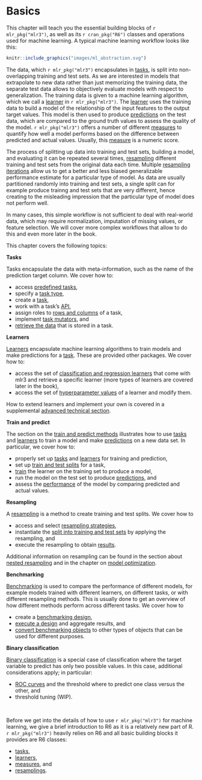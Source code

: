 # Basics {#basics}

This chapter will teach you the essential building blocks of `r mlr_pkg("mlr3")`, as well as its `r cran_pkg("R6")` classes and operations used for machine learning.
A typical machine learning workflow looks like this:

```r
knitr::include_graphics("images/ml_abstraction.svg")
```

The data, which `r mlr_pkg("mlr3")` encapsulates in [tasks](#tasks), is split into non-overlapping training and test sets.
As we are interested in models that extrapolate to new data rather than just memorizing the training data, the separate test data allows to objectively evaluate models with respect to generalization.
The training data is given to a machine learning algorithm, which we call a [learner](#learners) in `r mlr_pkg("mlr3")`.
The [learner](#learners) uses the training data to build a model of the relationship of the input features to the output target values.
This model is then used to produce [predictions](#predicting) on the test data, which are compared to the ground truth values to assess the quality of the model.
`r mlr_pkg("mlr3")` offers a number of different [measures](#measure) to quantify how well a model performs based on the difference between predicted and actual values.
Usually, this [measure](#measure) is a numeric score.

The process of splitting up data into training and test sets, building a model, and evaluating it can be repeated several times, [resampling](#resampling) different training and test sets from the original data each time.
Multiple [resampling iterations](#resampling) allow us to get a better and less biased generalizable performance estimate for a particular type of model.
As data are usually partitioned randomly into training and test sets, a single split can for example produce trainng and test sets that are very different, hence creating to the misleading impression that the particular type of model does not perform well.

In many cases, this simple workflow is not sufficient to deal with real-world data, which may require normalization, imputation of missing values, or feature selection.
We will cover more complex workflows that allow to do this and even more later in the book.

This chapter covers the following topics:

**Tasks**

Tasks encapsulate the data with meta-information, such as the name of the prediction target column.
We cover how to:

* access [predefined tasks](#tasks-predefined),
* specify a [task type](#tasks-types),
* create a [task](#tasks-creation),
* work with a task's [API](#tasks-api),
* assign roles to [rows and columns](#tasks-roles) of a task,
* implement [task mutators](#tasks-mutators), and
* [retrieve the data](#tasks-retrieving) that is stored in a task.

**Learners**

[Learners](#learners) encapsulate machine learning algorithms to train models and make predictions for a [task](#tasks).
These are provided other packages.
We cover how to:

* access the set of [classification and regression learners](#predefined-learners) that come with mlr3 and retrieve a specific learner (more types of learners are covered later in the book),
* access the set of [hyperparameter values](#learner-api) of a learner and modify them.

How to extend learners and implement your own is covered in a supplemental [advanced technical section](#extending-learners).

**Train and predict**

The section on the [train and predict methods](#train-predict) illustrates how to use [tasks](#tasks) and [learners](#learners) to train a model and make [predictions](#predicting) on a new data set.
In particular, we cover how to:

* properly set up [tasks](#train-predict-objects) and [learners](#train-predict-objects) for training and prediction,
* set up [train and test splits](#split-data) for a task,
* [train](#training) the learner on the training set to produce a model,
* run the model on the test set to produce [predictions](#predicting), and
* assess the [performance](#measure) of the model by comparing predicted and actual values.

**Resampling**

A [resampling](#resampling) is a method to create training and test splits.
We cover how to

* access and select [resampling strategies](#resampling-settings),
* instantiate the [split into training and test sets](#resampling-inst) by applying the resampling, and
* execute the resampling to obtain [results](#resampling-exec).

Additional information on resampling can be found in the section about [nested resampling](#nested-resampling) and in the chapter on [model optimization](#optimization).

**Benchmarking**

[Benchmarking](#benchmarking) is used to compare the performance of different models, for example models trained with different learners, on different tasks, or with different resampling methods.
This is usually done to get an overview of how different methods perform across different tasks.
We cover how to

* create a [benchmarking design](#bm-design),
* [execute a design](#bm-exec) and aggregate results, and
* [convert benchmarking objects](#bm-resamp) to other types of objects that can be used for different purposes.

**Binary classification**

[Binary classification](#binary-classification) is a special case of classification where the target variable to predict has only two possible values.
In this case, additional considerations apply; in particular:

* [ROC curves](#binary-roc) and the threshold where to predict one class versus the other, and
* threshold tuning (WIP).

$~~~~~~~~~~~$

Before we get into the details of how to use `r mlr_pkg("mlr3")` for machine learning, we give a brief introduction to R6 as it is a relatively new part of R.
`r mlr_pkg("mlr3")` heavily relies on R6 and all basic building blocks it provides are R6 classes:

* [tasks](#tasks),
* [learners](#learners),
* [measures](#list-measures), and
* [resamplings](#resampling).
